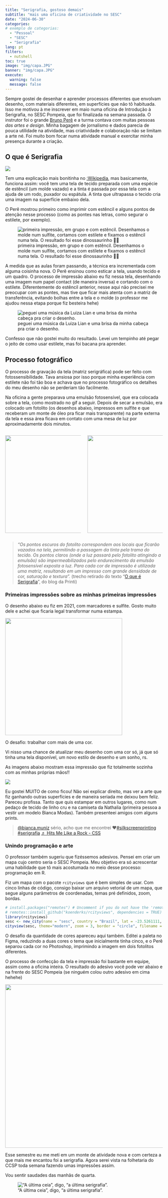 ```yaml
---
title: "Serigrafia, gostoso demais"
subtitle: "mais uma oficina de criatividade no SESC"
date: "2024-06-30"
categories: 
# exemplo de categorias:
  - "Pessoal"
  - "SESC"
  - "Serigrafia"
lang: pt
filters:
  - nutshell
toc: true 
image: "img/capa.JPG"
banner: "img/capa.JPG"
execute: 
  warning: false
  message: false
---
```


Sempre gostei de desenhar e aprender processos diferentes que envolvam desenho, com materiais diferentes, em superfícies que não tô habituada. Isso me motivou à me inscrever em maio numa oficina de Introdução à Serigrafia, no SESC Pompeia, que foi finalizada na semana passada. O instrutor foi o grande [Bruno Perê](https://www.instagram.com/perepecias/) e a turma contava com muitas pessoas *das artes e design*. Minha bagagem de jornalismo e dados parecia de pouca utilidade na atividade, mas criatividade e colaboração não se limitam a arte né. Foi muito bom focar numa atividade manual e exercitar minha presença durante a criação.

## O que é Serigrafia

[![](https://image.isu.pub/150518213845-3587300cbb845600744608a26e9d0e0f/jpg/page_1.jpg){fig-align="center"}](https://issuu.com/thiagoalvesdias/docs/serigrafia_como_funciona)

Tem uma explicação mais bonitinha no [:Wikipedia](https://pt.wikipedia.org/wiki/Serigrafia), mas basicamente, funciona assim: você tem uma tela de tecido preparada com uma espécie de estêncil (um molde vazado) e a tinta é passada por essa tela com a ajuda de um rodo, puxador ou espátula. A tinta que ultrapassa o tecido cria uma imagem na superfície embaixo dela.

O Perê mostrou primeiro como imprimir com estêncil e alguns pontos de atenção nesse processo (como as pontes nas letras, como segurar o estilete, por exemplo).

![primeira impressão, em grupo e com estêncil. Desenhamos o molde num sulfite, cortamos com estilete e fixamos o estêncil numa tela. O resultado foi esse dinossaurinho 🦖💩](img/collage1.png){fig-align="center"}

A medida que as aulas foram passando, a técnica era incrementada com alguma coisinha nova. O Perê ensinou como esticar a tela, usando tecido e um quadro. O processo de impressão abaixo eu fiz nessa tela, desenhando uma imagem num papel contact (de maneira inversa) e cortando com o estilete. Diferentemente do estêncil anterior, nesse aqui não precisei me preocupar com as pontes, mas tive que ficar mais atenta com a matriz de transferência, evitando bolhas entre a tela e o molde (o professor me ajudou nessa etapa porque fiz besteira hehe)

![peguei uma música da Luiza Lian e uma brisa da minha cabeça pra criar o desenho.](img/collage2.png){fig-align="center"}

Confesso que não gostei muito do resultado. Levei um tempinho até pegar o jeito de como usar estilete, mas foi bacana pra aprender.

## Processo fotográfico

O processo de gravação da tela (matriz serigráfica) pode ser feito com fotossensibilidade. Tava ansiosa por isso porque minha experiência com estilete não foi tão boa e achava que no processo fotográfico os detalhes do meu desenho não se perderiam tão facilmente.

Na oficina a gente preparava uma emulsão fotosensível, que era colocada sobre a tela, como mostrado no gif a seguir. Depois de secar a emulsão, era colocado um fotolito (os desenhos abaixo, impressos em sulfite e que receberam um monte de óleo pra ficar mais transparente) na parte externa da tela e essa área ficava em contato com uma mesa de luz por aproximadamente dois minutos.

::: columns
::: {.column width="50%"}
![](img/202406301503.gif){fig-align="center" width="312"}
:::

::: {.column width="50%"}
![](img/fotolito.JPG){fig-align="center" width="312"}
:::
:::

> *"Os pontos escuros do fotolito correspondem aos locais que ficarão vazados na tela, permitindo a passagem da tinta pela trama do tecido. Os pontos claros (onde a luz passará pelo fotolito atingindo a emulsão) são impermeabilizados pelo endurecimento da emulsão fotosensível exposta a luz. Para cada cor de impressão é utilizada uma matriz, resultando em um impresso com grande densidade de cor, saturação e textura".* (trecho retirado do texto "[O que é Serigrafia](https://www.printi.com.br/blog/o-que-e-serigrafia)", do blog da Printi)

### Primeiras impressões sobre as minhas primeiras impressões

O desenho abaixo eu fiz em 2021, com marcadores e sulfite. Gosto muito dele e achei que ficaria legal transformar numa estampa.

![](images/sketch (83).jpg){fig-align="center" width="374"}

O desafio: trabalhar com mais de uma cor.

Vi nisso uma chance de atualizar meu desenho com uma cor só, já que só tinha uma tela disponível, um novo estilo de desenho e um sonho, rs.

As imagens abaixo mostram essa impressão que fiz totalmente sozinha com as minhas próprias mãos!!

![](img/collage4.png){fig-align="center"}

Eu gostei MUITO de como ficou! Não sei explicar direito, mas ver a arte que fiz ganhando outras superfícies e de maneira seriada me deixou bem feliz. Pareceu profissa. Tanto que quis estampar em outros lugares, como num pedaço de tecido de linho cru e na camiseta da Nathalia (primeira pessoa a vestir um modelo Bianca Modas). Também presenteei amigos com alguns prints.

```{=html}
<blockquote class="tiktok-embed" cite="https://www.tiktok.com/@bianca.muniz/video/7382979375932738821" data-video-id="7382979375932738821" style="max-width: 605px;min-width: 325px;" > <section> <a target="_blank" title="@bianca.muniz" href="https://www.tiktok.com/@bianca.muniz?refer=embed">@bianca.muniz</a> sério, acho que me encontrei ❤️<a title="silkscreenprinting" target="_blank" href="https://www.tiktok.com/tag/silkscreenprinting?refer=embed">#silkscreenprinting</a> <a title="serigrafia" target="_blank" href="https://www.tiktok.com/tag/serigrafia?refer=embed">#serigrafia</a> <a target="_blank" title="♬ Hits Me Like a Rock - CSS" href="https://www.tiktok.com/music/Hits-Me-Like-a-Rock-6777759806062069761?refer=embed">♬ Hits Me Like a Rock - CSS</a> </section> </blockquote> <script async src="https://www.tiktok.com/embed.js"></script>
```
### Unindo programação e arte

O professor também sugeriu que fizéssemos adesivos. Pensei em criar um mapa cujo centro seria o SESC Pompeia. Meu objetivo era só acrescentar uma habilidade que tô mais acostumada no meio desse processo: programação em R.

Fiz um mapa com o pacote `rcityviews` que é bem simples de usar. Com cinco linhas de código, consigo baixar um arquivo vetorial de um mapa, que segue alguns parâmetros de coordenadas, temas pré definidos, zoom, bordas.

``` r
# install.packages("remotes") # Uncomment if you do not have the 'remotes' package installed
# remotes::install_github("koenderks/rcityviews", dependencies = TRUE) # Uncomment if you do not have the 'rcityviews' package installed
library(rcityviews)
sesc <- new_city(name = "sesc", country = "Brazil", lat = -23.5261111, long = -46.6833333)
cityview(sesc, theme="modern", zoom = 3, border = "circle", filename = "sescpompeia.svg") 
```

O desafio da quantidade de cores apareceu aqui também. Editei a paleta no Figma, reduzindo a duas cores o tema que inicialmente tinha cinco, e o Perê separou cada cor no Photoshop, imprimindo a imagem em dois fotolitos diferentes.

O processo de confecção da tela e impressão foi bastante em equipe, assim como a oficina inteira. O resultado do adesivo você pode ver abaixo e na frente do SESC Pompeia (se ninguém colou outro adesivo em cima hehehe)

![](img/collage5.png){fig-align="center" width="522"}

Esse semestre eu me meti em um monte de atividade nova e com certeza a que mais me encantou foi a serigrafia. Agora serei vista na folhetaria do CCSP toda semana fazendo umas impressões assim.

Vou sentir saudades das manhãs de quarta.

!["A última ceia", digo, "a última serigrafia".](img/turma2.jpg){fig-align="center"}
